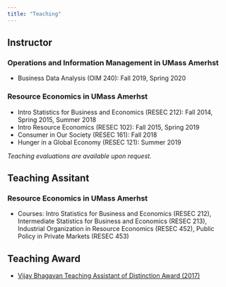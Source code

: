 ```yaml
---
title: "Teaching"
---
```


## Instructor 
### Operations and Information Management in UMass Amerhst
- Business Data Analysis (OIM 240): Fall 2019, Spring 2020

### Resource Economics in UMass Amerhst
- Intro Statistics for Business and Economics (RESEC 212): Fall 2014, Spring 2015, Summer 2018
- Intro Resource Economics (RESEC 102): Fall 2015, Spring 2019
-  Consumer in Our Society (RESEC 161): Fall 2018
- Hunger in a Global Economy (RESEC 121): Summer 2019


*Teaching evaluations are available upon request.*

## Teaching Assitant 
### Resource Economics in UMass Amerhst
- Courses: Intro Statistics for Business and Economics (RESEC 212), Intermediate Statistics for Business and Economics (RESEC 213),
Industrial Organization in Resource Economics (RESEC 452), Public Policy in Private Markets (RESEC 453)

## Teaching Award
- [Vijay Bhagavan Teaching Assistant of Distinction Award (2017)](https://www.umass.edu/resec/news/jung-hwan-koh-kelly-hellman-and-irene-mussio-win-vijay-bhagavan-and-carolyn-harper-graduate)

